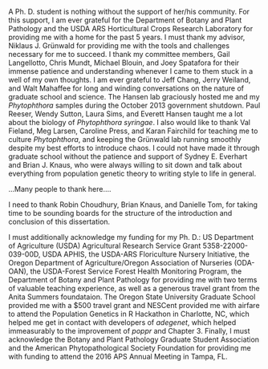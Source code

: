 
A Ph. D. student is nothing without the support of her/his community. For this
support, I am ever grateful for the Department of Botany and Plant Pathology and
the USDA ARS Horticultural Crops Research Laboratory for providing me with a
home for the past 5 years. I must thank my advisor, Niklaus J. Grünwald for
providing me with the tools and challenges necessary for me to succeed. I thank
my committee members, Gail Langellotto, Chris Mundt, Michael Blouin, and Joey
Spatafora for their immense patience and understanding whenever I came to them
stuck in a well of my own thoughts. I am ever grateful to Jeff Chang, Jerry 
Weiland, and Walt Mahaffee for long and winding conversations on the nature of
graduate school and science. The Hansen lab graciously hosted me and my 
*Phytophthora* samples during the October 2013 government shutdown. Paul Reeser,
Wendy Sutton, Laura Sims, and Everett Hansen taught me a lot about the biology
of *Phytophthora syringae*. I also would like to thank Val Fieland, Meg Larsen,
Caroline Press, and Karan Fairchild for teaching me to culture *Phytophthora*, 
and keeping the Grünwald lab running smoothly despite my best efforts to
introduce chaos. I could not have made it through graduate school without the
patience and support of Sydney E. Everhart and Brian J. Knaus, who were always
willing to sit down and talk about everything from population genetic theory to
writing style to life in general. 


...Many people to thank here....


I need to thank Robin Choudhury, Brian Knaus, and Danielle Tom, for taking time
to be sounding boards for the structure of the introduction and conclusion of
this dissertation.


I must additionally acknowledge my funding for my Ph. D.: US Department of 
Agriculture (USDA) Agricultural Research Service Grant 5358-22000-039-00D, USDA
APHIS, the USDA-ARS Floriculture Nursery Initiative, the Oregon Department of
Agriculture/Oregon Association of Nurseries (ODA-OAN), the USDA-Forest
Service Forest Health Monitoring Program, the Department of Botany and Plant
Pathology for providing me with two terms of valuable teaching experience, as
well as a generous travel grant from the Anita Summers foundataion. The Oregon
State University Graduate School provided me with a $500 travel grant and
NESCent provided me with airfare to attend the Population Genetics in R
Hackathon in Charlotte, NC, which helped me get in contact with developers of
*adegenet*, which helped immeasurably to the improvement of *poppr* and Chapter
3. Finally, I must acknowledge the Botany and Plant Pathology Graduate Student
Association and the American Phytopathological Society Foundation for providing
me with funding to attend the 2016 APS Annual Meeting in Tampa, FL.